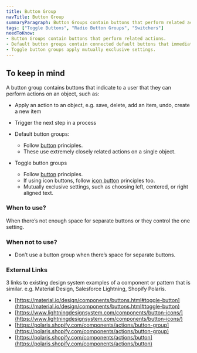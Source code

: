 ```yaml
---
title: Button Group
navTitle: Button Group
summaryParagraph: Button Groups contain buttons that perform related actions.
tags: ["Toggle Buttons", "Radio Button Groups", "Switchers"]
needToKnow:
- Button Groups contain buttons that perform related actions.
- Default button groups contain connected default buttons that immediately perform actions.
- Toggle button groups apply mutually exclusive settings.
---
```


## To keep in mind

A button group contains buttons that indicate to a user that they can perform actions on an object, such as:

*   Apply an action to an object, e.g. save, delete, add an item, undo, create a new item
*   Trigger the next step in a process


*   Default button groups: 
    *   Follow [button](https://drive.google.com/a/cultureamp.com/open?id=1xByfF-jYRiQr0rUCPb3PRbajWKzx4vJ4NDE0K7IfMso) principles.
    *   These use extremely closely related actions on a single object.
*   Toggle button groups
    *   Follow [button](https://drive.google.com/a/cultureamp.com/open?id=1xByfF-jYRiQr0rUCPb3PRbajWKzx4vJ4NDE0K7IfMso) principles.
    *   If using icon buttons, follow [icon button](https://drive.google.com/a/cultureamp.com/open?id=1JLk1jfIZTJwqiEF4sLkQiY8hMs6A--2gCRncSmTTBrY) principles too.
    *   Mutually exclusive settings, such as choosing left, centered, or right aligned text.


### When to use?

When there’s not enough space for separate buttons or they control the one setting.


### When not to use?

*   Don’t use a button group when there’s space for separate buttons.

### External Links

3 links to existing design system examples of a component or pattern that is similar. e.g. Material Design, Salesforce Lightning, Shopify Polaris.

- [https://material.io/design/components/buttons.html#toggle-button](https://material.io/design/components/buttons.html#toggle-button)
- [https://www.lightningdesignsystem.com/components/button-icons/](https://www.lightningdesignsystem.com/components/button-icons/)
- [https://polaris.shopify.com/components/actions/button-group](https://polaris.shopify.com/components/actions/button-group)
- [https://polaris.shopify.com/components/actions/button](https://polaris.shopify.com/components/actions/button)